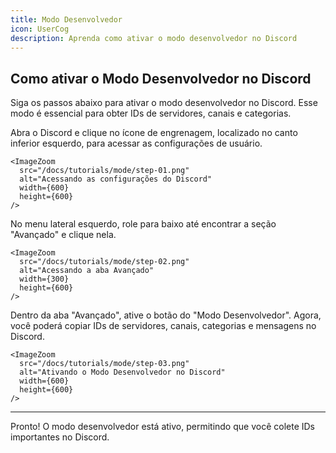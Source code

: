 ```yaml
---
title: Modo Desenvolvedor
icon: UserCog
description: Aprenda como ativar o modo desenvolvedor no Discord
---
```


## Como ativar o Modo Desenvolvedor no Discord

Siga os passos abaixo para ativar o modo desenvolvedor no Discord. Esse modo é essencial para obter IDs de servidores, canais e categorias.

<Steps>
  <Step title="1. Acesse as configurações do Discord">
    Abra o Discord e clique no ícone de engrenagem, localizado no canto inferior esquerdo, para acessar as configurações de usuário.

    <ImageZoom 
      src="/docs/tutorials/mode/step-01.png" 
      alt="Acessando as configurações do Discord" 
      width={600} 
      height={600} 
    />
  </Step>

  <Step title="2. Navegue até a aba 'Avançado'">
    No menu lateral esquerdo, role para baixo até encontrar a seção "Avançado" e clique nela.

    <ImageZoom 
      src="/docs/tutorials/mode/step-02.png" 
      alt="Acessando a aba Avançado" 
      width={300} 
      height={600} 
    />
  </Step>

  <Step title="3. Ative o Modo Desenvolvedor">
    Dentro da aba "Avançado", ative o botão do "Modo Desenvolvedor". Agora, você poderá copiar IDs de servidores, canais, categorias e mensagens no Discord.

    <ImageZoom 
      src="/docs/tutorials/mode/step-03.png" 
      alt="Ativando o Modo Desenvolvedor no Discord" 
      width={600} 
      height={600} 
    />
  </Step>
</Steps>

---

Pronto! O modo desenvolvedor está ativo, permitindo que você colete IDs importantes no Discord.
